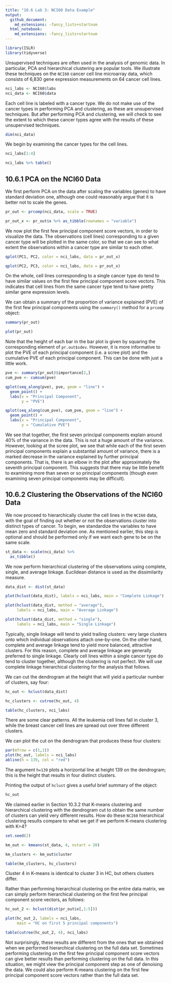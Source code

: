 ```yaml
---
title: "10.6 Lab 3: NCI60 Data Example"
output: 
  github_document:
    md_extensions: -fancy_lists+startnum
  html_notebook: 
    md_extensions: -fancy_lists+startnum
---
```


```r
library(ISLR)
library(tidyverse)
```

Unsupervised techniques are often used in the analysis of genomic data. In particular, PCA and hierarchical clustering are popular tools. We illustrate these techniques on the `NCI60` cancer cell line microarray data, which consists of 6,830 gene expression measurements on 64 cancer cell lines.

```r
nci_labs <- NCI60$labs
nci_data <- NCI60$data
```

Each cell line is labeled with a cancer type. We do not make use of the cancer types in performing PCA and clustering, as these are unsupervised techniques. But after performing PCA and clustering, we will check to see the extent to which these cancer types agree with the results of these unsupervised techniques.

```r
dim(nci_data)
```

We begin by examining the cancer types for the cell lines.

```r
nci_labs[1:4]
```

```r
nci_labs %>% table()
```

## 10.6.1 PCA on the NCI60 Data

We first perform PCA on the data after scaling the variables (genes) to have standard deviation one, although one could reasonably argue that it is better not to scale the genes.

```r
pr_out <- prcomp(nci_data, scale = TRUE)

pr_out_x <- pr_out$x %>% as_tibble(rownames = "variable")
```

We now plot the first few principal component score vectors, in order to visualize the data. The observations (cell lines) corresponding to a given cancer type will be plotted in the same color, so that we can see to what extent the observations within a cancer type are similar to each other.

```r
qplot(PC1, PC2, color = nci_labs, data = pr_out_x)
```

```r
qplot(PC2, PC3, color = nci_labs, data = pr_out_x)
```

On the whole, cell lines corresponding to a single cancer type do tend to have similar values on the first few principal component score vectors. This indicates that cell lines from the same cancer type tend to have pretty similar gene expression levels.

We can obtain a summary of the proportion of variance explained (PVE) of the first few principal components using the `summary()` method for a
`prcomp` object:
```r
summary(pr_out)
```

```r
plot(pr_out)
```

Note that the height of each bar in the bar plot is given by squaring the corresponding element of `pr.out$sdev`. However, it is more informative to plot the PVE of each principal component (i.e. a scree plot) and the cumulative PVE of each principal component. This can be done with just a little work.
```r
pve <- summary(pr_out)$importance[2,]
cum_pve <- cumsum(pve)

qplot(seq_along(pve), pve, geom = "line") +
  geom_point() +
  labs(x = "Principal Component",
       y = "PVE")
```

```r
qplot(seq_along(cum_pve), cum_pve, geom = "line") +
  geom_point() +
  labs(x = "Principal Component",
       y = "Cumulative PVE")
```

We see that together, the first seven principal components explain around 40% of the variance in the data. This is not a huge amount of the variance. However, looking at the scree plot, we see that while each of the first seven principal components explain a substantial amount of variance, there is a marked decrease in the variance explained by further principal components. That is, there is an elbow in the plot after approximately the seventh principal component. This suggests that there may be little benefit to examining more than seven or so principal components (though even examining seven principal components may be difficult).

## 10.6.2 Clustering the Observations of the NCI60 Data

We now proceed to hierarchically cluster the cell lines in the `NCI60` data, with the goal of finding out whether or not the observations cluster into distinct types of cancer. To begin, we standardize the variables to have mean zero and standard deviation one. As mentioned earlier, this step is optional and should be performed only if we want each gene to be on the same scale.
```r
st_data <- scale(nci_data) %>% 
  as_tibble()
```

We now perform hierarchical clustering of the observations using complete, single, and average linkage. Euclidean distance is used as the dissimilarity measure.
```r
data_dist <- dist(st_data)

plot(hclust(data_dist), labels = nci_labs, main = "Complete Linkage")
```

```r
plot(hclust(data_dist, method = "average"),
     labels = nci_labs, main = "Average Linkage")
```

```r
plot(hclust(data_dist, method = "single"),
     labels = nci_labs, main = "Single Linkage")
```

Typically, single linkage will tend to yield trailing clusters: very large clusters onto which individual observations attach one-by-one. On the other hand, complete and average linkage tend to yield more balanced, attractive clusters. For this reason, complete and average linkage are generally preferred to single linkage. Clearly cell lines within a single cancer type do tend to cluster together, although the clustering is not perfect. We will use complete linkage hierarchical clustering for the analysis that follows. 

We can cut the dendrogram at the height that will yield a particular number of clusters, say four:
```r
hc_out <- hclust(data_dist)

hc_clusters <- cutree(hc_out, 4)

table(hc_clusters, nci_labs)
```

There are some clear patterns. All the leukemia cell lines fall in cluster 3, while the breast cancer cell lines are spread out over three different clusters.

We can plot the cut on the dendrogram that produces these four clusters:
```r
par(mfrow = c(1,1))
plot(hc_out, labels = nci_labs)
abline(h = 139, col = "red")
```

The argument `h=139` plots a horizontal line at height 139 on the dendrogram; this is the height that results in four distinct clusters.

Printing the output of `hclust` gives a useful brief summary of the object:
```r
hc_out
```

We claimed earlier in Section 10.3.2 that K-means clustering and hierarchical clustering with the dendrogram cut to obtain the same number of clusters can yield very different results. How do these `NCI60` hierarchical clustering results compare to what we get if we perform K-means clustering with K=4?
```r
set.seed(2)

km_out <- kmeans(st_data, 4, nstart = 20)

km_clusters <- km_out$cluster

table(km_clusters, hc_clusters)
```

Cluster 4 in K-means is identical to cluster 3 in HC, but others clusters differ.

Rather than performing hierarchical clustering on the entire data matrix, we can simply perform hierarchical clustering on the first few principal component score vectors, as follows:
```r
hc_out_2 <- hclust(dist(pr_out$x[,1:5]))

plot(hc_out_2, labels = nci_labs,
     main = "HC on first 5 principal components")
```

```r
table(cutree(hc_out_2, 4), nci_labs)
```

Not surprisingly, these results are different from the ones that we obtained when we performed hierarchical clustering on the full data set. Sometimes performing clustering on the first few principal component score vectors can give better results than performing clustering on the full data. In this situation, we might view the principal component step as one of denoising the data. We could also perform K-means clustering on the first few principal component score vectors rather than the full data set.